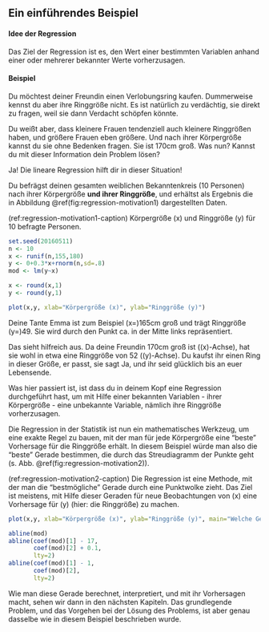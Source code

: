 ## Ein einführendes Beispiel {#sec-regression-einfuehrung}

#### Idee der Regression {-}

Das Ziel der Regression ist es, den Wert einer bestimmten Variablen anhand einer oder mehrerer bekannter Werte vorherzusagen.

#### Beispiel {-}

Du möchtest deiner Freundin einen Verlobungsring kaufen. Dummerweise kennst du aber ihre Ringgröße nicht. Es ist natürlich zu verdächtig, sie direkt zu fragen, weil sie dann Verdacht schöpfen könnte.

Du weißt aber, dass kleinere Frauen tendenziell auch kleinere Ringgrößen haben, und größere Frauen eben größere. Und nach ihrer Körpergröße kannst du sie ohne Bedenken fragen. Sie ist 170cm groß. Was nun? Kannst du mit dieser Information dein Problem lösen?

Ja! Die lineare Regression hilft dir in dieser Situation!

Du befrägst deinen gesamten weiblichen Bekanntenkreis (10 Personen) nach ihrer Körpergröße **und ihrer Ringgröße**, und erhältst als Ergebnis die in Abbildung \@ref(fig:regression-motivation1) dargestellten Daten.

(ref:regression-motivation1-caption) Körpergröße \(x\) und Ringgröße \(y\) für 10 befragte Personen.

```r
set.seed(20160511)
n <- 10
x <- runif(n,155,180)
y <- 0+0.3*x+rnorm(n,sd=.8)
mod <- lm(y~x)

x <- round(x,1)
y <- round(y,1)

plot(x,y, xlab="Körpergröße (x)", ylab="Ringgröße (y)")
```

Deine Tante Emma ist zum Beispiel \(x=\)165cm groß und trägt Ringgröße \(y=\)49. Sie wird durch den Punkt ca. in der Mitte links repräsentiert.

Das sieht hilfreich aus. Da deine Freundin 170cm groß ist (\(x\)-Achse), hat sie wohl in etwa eine Ringgröße von 52 (\(y\)-Achse). Du kaufst ihr einen Ring in dieser Größe, er passt, sie sagt Ja, und ihr seid glücklich bis an euer Lebensende.

Was hier passiert ist, ist dass du in deinem Kopf eine Regression durchgeführt hast, um mit Hilfe einer bekannten Variablen - ihrer Körpergröße - eine unbekannte Variable, nämlich ihre Ringgröße vorherzusagen.

Die Regression in der Statistik ist nun ein mathematisches Werkzeug, um eine exakte Regel zu bauen, mit der man für jede Körpergröße eine "beste" Vorhersage für die Ringgröße erhält. In diesem Beispiel würde man also die "beste" Gerade bestimmen, die durch das Streudiagramm der Punkte geht (s. Abb. \@ref(fig:regression-motivation2)).

(ref:regression-motivation2-caption) Die Regression ist eine Methode, mit der man die "bestmögliche" Gerade durch eine Punktwolke zieht. Das Ziel ist meistens, mit Hilfe dieser Geraden für neue Beobachtungen von \(x\) eine Vorhersage für \(y\) (hier: die Ringgröße) zu machen.

```r
plot(x,y, xlab="Körpergröße (x)", ylab="Ringgröße (y)", main="Welche Gerade ist die beste?")

abline(mod)
abline(coef(mod)[1] - 17,
       coef(mod)[2] + 0.1,
       lty=2)
abline(coef(mod)[1] - 1,
       coef(mod)[2],
       lty=2)
```

Wie man diese Gerade berechnet, interpretiert, und mit ihr Vorhersagen macht, sehen wir dann in den nächsten Kapiteln. Das grundlegende Problem, und das Vorgehen bei der Lösung des Problems, ist aber genau dasselbe wie in diesem Beispiel beschrieben wurde.